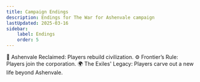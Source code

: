 ```yaml
---
title: Campaign Endings
description: Endings for The War for Ashenvale campaign
lastUpdated: 2025-03-16
sidebar:
    label: Endings
    order: 5
---
```


🏰 Ashenvale Reclaimed: Players rebuild civilization.
 ⚙️ Frontier’s Rule: Players join the corporation.
 🌍 The Exiles' Legacy: Players carve out a new life beyond Ashenvale.